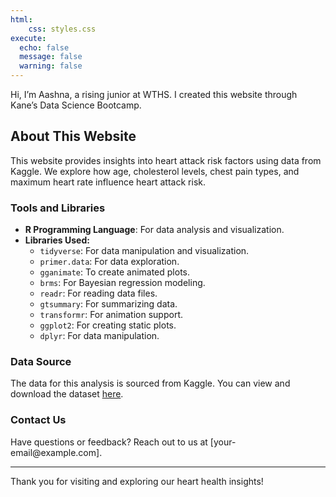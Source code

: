 ```yaml
---
html:
    css: styles.css
execute: 
  echo: false
  message: false
  warning: false
---
```

Hi, I'm Aashna, a rising junior at WTHS. I created this website through Kane's Data Science Bootcamp.



## About This Website

This website provides insights into heart attack risk factors using data from Kaggle. We explore how age, cholesterol levels, chest pain types, and maximum heart rate influence heart attack risk.

### Tools and Libraries

- **R Programming Language**: For data analysis and visualization.
- **Libraries Used:**
  - `tidyverse`: For data manipulation and visualization.
  - `primer.data`: For data exploration.
  - `gganimate`: To create animated plots.
  - `brms`: For Bayesian regression modeling.
  - `readr`: For reading data files.
  - `gtsummary`: For summarizing data.
  - `transformr`: For animation support.
  - `ggplot2`: For creating static plots.
  - `dplyr`: For data manipulation.

### Data Source

The data for this analysis is sourced from Kaggle. You can view and download the dataset [here](https://www.kaggle.com/datasets/rashikrahmanpritom/heart-attack-analysis-prediction-dataset).

### Contact Us

Have questions or feedback? Reach out to us at [your-email@example.com].

---

Thank you for visiting and exploring our heart health insights!
